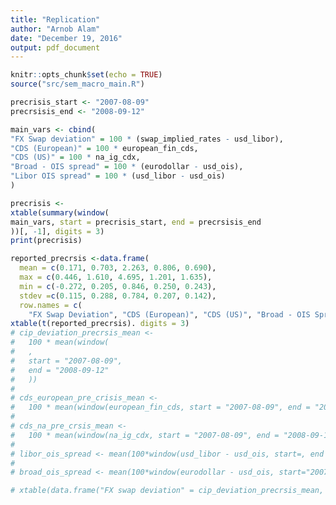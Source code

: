 ```yaml
---
title: "Replication"
author: "Arnob Alam"
date: "December 19, 2016"
output: pdf_document
---
```


```r
knitr::opts_chunk$set(echo = TRUE)
source("src/sem_macro_main.R")
```

```r


precrisis_start <- "2007-08-09"
precrsisis_end <- "2008-09-12"

main_vars <- cbind(
"FX Swap deviation" = 100 * (swap_implied_rates - usd_libor),
"CDS (European)" = 100 * european_fin_cds,
"CDS (US)" = 100 * na_ig_cdx,
"Broad - OIS spread" = 100 * (eurodollar - usd_ois),
"Libor OIS spread" = 100 * (usd_libor - usd_ois)
)

precrisis <-
xtable(summary(window(
main_vars, start = precrisis_start, end = precrsisis_end
))[, -1], digits = 3)
print(precrisis)

reported_precrsis <-data.frame(
  mean = c(0.171, 0.703, 2.263, 0.806, 0.690),
  max = c(0.446, 1.610, 4.695, 1.201, 1.635),
  min = c(-0.272, 0.205, 0.846, 0.250, 0.243),
  stdev =c(0.115, 0.288, 0.784, 0.207, 0.142),
  row.names = c(
    "FX Swap Deviation", "CDS (European)", "CDS (US)", "Broad - OIS Spread","Libor - OIS Spread"))
xtable(t(reported_precrsis). digits = 3)
# cip_deviation_precrsis_mean <-
#   100 * mean(window(
#   ,
#   start = "2007-08-09",
#   end = "2008-09-12"
#   ))
#
# cds_european_pre_crisis_mean <-
#   100 * mean(window(european_fin_cds, start = "2007-08-09", end = "2008-09-12"))
#
# cds_na_pre_crsis_mean <-
#   100 * mean(window(na_ig_cdx, start = "2007-08-09", end = "2008-09-12"))
#
# libor_ois_spread <- mean(100*window(usd_libor - usd_ois, start=, end = "2008-09-12"))
#
# broad_ois_spread <- mean(100*window(eurodollar - usd_ois, start="2007-08-09", end = "2008-09-12"))

# xtable(data.frame("FX swap deviation" = cip_deviation_precrsis_mean, "CDS(European)" = libor_ois_spread))
```

